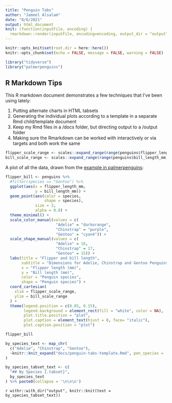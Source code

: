 ```yaml
---
title: "Penguin Tabs"
author: "Jameel Alsalam"
date: "8/6/2021"
output: html_document
knit: (function(inputFile, encoding) {
  rmarkdown::render(inputFile, encoding=encoding, output_dir = "output", output_file = "penguin-tabs-interactive.html") })
---
```


```r
knitr::opts_knit$set(root.dir = here::here())
knitr::opts_chunk$set(echo = FALSE, message = FALSE, warning = FALSE)

library("tidyverse")
library("palmerpenguins")

```

## R Markdown Tips

This R markdown document demonstrates a few techniques that I've been using lately:

  1) Putting alternate charts in HTML tabsets
  2) Generating the individual plots according to a template in a separate Rmd child/template document
  3) Keep my Rmd files in a /docs folder, but directing output to a /output folder
  4) Making sure the Rmarkdown can be worked with interactively or via targets and both work the same


```r

flipper_scale_range <- scales::expand_range(range(penguins$flipper_length_mm, na.rm = TRUE), mul = .05)
bill_scale_range <- scales::expand_range(range(penguins$bill_length_mm, na.rm = TRUE), mul = .05)

```


A plot of all the data, drawn from the [example in palmerpenguins](https://allisonhorst.github.io/palmerpenguins/articles/examples.html):


```r
flipper_bill <- penguins %>%
  #filter(species == "Gentoo") %>%
  ggplot(aes(x = flipper_length_mm,
             y = bill_length_mm)) +
  geom_point(aes(color = species,
                 shape = species),
             size = 3,
             alpha = 0.8) +
  theme_minimal() +
  scale_color_manual(values = c(
                      "Adelie" = "darkorange", 
                      "Chinstrap" = "purple", 
                      "Gentoo" = "cyan4")) +
  scale_shape_manual(values = c(
                      "Adelie" = 16,
                      "Chinstrap" = 17,
                      "Gentoo" = 15)) +
  labs(title = "Flipper and bill length",
       subtitle = "Dimensions for Adelie, Chinstrap and Gentoo Penguins at Palmer Station LTER",
       x = "Flipper length (mm)",
       y = "Bill length (mm)",
       color = "Penguin species",
       shape = "Penguin species") +
  coord_cartesian(
    xlim = flipper_scale_range,
    ylim = bill_scale_range
  ) +
  theme(legend.position = c(0.85, 0.15),
        legend.background = element_rect(fill = "white", color = NA),
        plot.title.position = "plot",
        plot.caption = element_text(hjust = 0, face= "italic"),
        plot.caption.position = "plot")

flipper_bill
```


```r
by_species_text <- map_chr(
  c("Adelie", "Chinstrap", "Gentoo"),
  ~knitr::knit_expand("docs/penguin-tabs-template.Rmd", pen_species = .x)
)

by_species_tabset_text <- c(
  "## By Species {.tabset}",
  by_species_text
) %>% paste0(collapse = '\n\n\n')
```

`r withr::with_dir("output", knitr::knit(text = by_species_tabset_text))`
